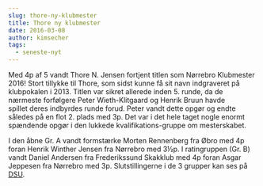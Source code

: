 ```yaml
---
slug: thore-ny-klubmester
title: Thore ny klubmester
date: 2016-03-08
author: kimsecher
tags:
  - seneste-nyt
---
```

Med 4p af 5 vandt Thore N. Jensen fortjent titlen som Nørrebro Klubmester 2016! Stort tillykke til Thore, som sidst kunne få sit navn indgraveret på klubpokalen i 2013.
Titlen var sikret allerede inden 5. runde, da de nærmeste forfølgere Peter Wieth-Klitgaard og Henrik Bruun havde spillet deres indbyrdes runde forud.
Peter vandt dette opgør og endte således på en flot 2. plads med 3p. Det var i det hele taget nogle enormt spændende opgør i den lukkede kvalifikations-gruppe om mesterskabet.

I den åbne Gr. A vandt formstærke Morten Rennenberg fra Øbro med 4p foran Henrik Winther Jensen fra Nørrebro med 3½p.
I ratingruppen (Gr. B) vandt Daniel Andersen fra Frederikssund Skakklub med 4p foran Asgar Jeppesen fra Nørrebro med 3p.
Slutstillingerne i de 3 grupper kan ses på <a href="http://turnering.skak.dk/TournamentActive/Details?tourId=23188">DSU</a>.

&nbsp;
